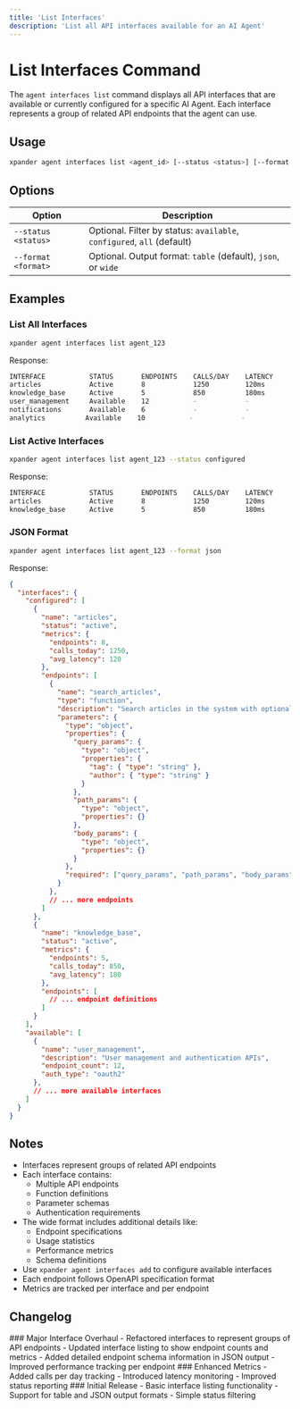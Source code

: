 ```yaml
---
title: 'List Interfaces'
description: 'List all API interfaces available for an AI Agent'
---
```


# List Interfaces Command

The `agent interfaces list` command displays all API interfaces that are available or currently configured for a specific AI Agent. Each interface represents a group of related API endpoints that the agent can use.

## Usage

```bash
xpander agent interfaces list <agent_id> [--status <status>] [--format <format>]
```

## Options

| Option | Description |
| --- | --- |
| `--status <status>` | Optional. Filter by status: `available`, `configured`, `all` (default) |
| `--format <format>` | Optional. Output format: `table` (default), `json`, or `wide` |

## Examples

### List All Interfaces

```bash
xpander agent interfaces list agent_123
```

Response:
```bash
INTERFACE           STATUS       ENDPOINTS    CALLS/DAY    LATENCY
articles            Active       8            1250         120ms
knowledge_base      Active       5            850          180ms
user_management     Available    12           -            -
notifications       Available    6            -            -
analytics          Available    10           -            -
```

### List Active Interfaces

```bash
xpander agent interfaces list agent_123 --status configured
```

Response:
```bash
INTERFACE           STATUS       ENDPOINTS    CALLS/DAY    LATENCY
articles            Active       8            1250         120ms
knowledge_base      Active       5            850          180ms
```

### JSON Format

```bash
xpander agent interfaces list agent_123 --format json
```

Response:
```json
{
  "interfaces": {
    "configured": [
      {
        "name": "articles",
        "status": "active",
        "metrics": {
          "endpoints": 8,
          "calls_today": 1250,
          "avg_latency": 120
        },
        "endpoints": [
          {
            "name": "search_articles",
            "type": "function",
            "description": "Search articles in the system with optional filters",
            "parameters": {
              "type": "object",
              "properties": {
                "query_params": {
                  "type": "object",
                  "properties": {
                    "tag": { "type": "string" },
                    "author": { "type": "string" }
                  }
                },
                "path_params": {
                  "type": "object",
                  "properties": {}
                },
                "body_params": {
                  "type": "object",
                  "properties": {}
                }
              },
              "required": ["query_params", "path_params", "body_params"]
            }
          },
          // ... more endpoints
        ]
      },
      {
        "name": "knowledge_base",
        "status": "active",
        "metrics": {
          "endpoints": 5,
          "calls_today": 850,
          "avg_latency": 180
        },
        "endpoints": [
          // ... endpoint definitions
        ]
      }
    ],
    "available": [
      {
        "name": "user_management",
        "description": "User management and authentication APIs",
        "endpoint_count": 12,
        "auth_type": "oauth2"
      },
      // ... more available interfaces
    ]
  }
}
```

## Notes

- Interfaces represent groups of related API endpoints
- Each interface contains:
  - Multiple API endpoints
  - Function definitions
  - Parameter schemas
  - Authentication requirements
- The wide format includes additional details like:
  - Endpoint specifications
  - Usage statistics
  - Performance metrics
  - Schema definitions
- Use `xpander agent interfaces add` to configure available interfaces
- Each endpoint follows OpenAPI specification format
- Metrics are tracked per interface and per endpoint

## Changelog

<Timeline>
  <Event date="2024-03-15">
    ### Major Interface Overhaul
    - Refactored interfaces to represent groups of API endpoints
    - Updated interface listing to show endpoint counts and metrics
    - Added detailed endpoint schema information in JSON output
    - Improved performance tracking per endpoint
  </Event>
  <Event date="2024-02-20">
    ### Enhanced Metrics
    - Added calls per day tracking
    - Introduced latency monitoring
    - Improved status reporting
  </Event>
  <Event date="2024-01-15">
    ### Initial Release
    - Basic interface listing functionality
    - Support for table and JSON output formats
    - Simple status filtering
  </Event>
</Timeline>
 